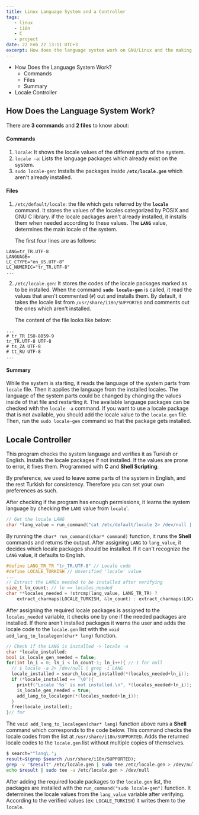 ```yaml
---
title: Linux Language System and a Controller
tags:
   - linux
   - i18n
   - C
   - project
date: 22 Feb 22 13:11 UTC+3
excerpt: How does the language system work on GNU/Linux and the making of a locale controller with C. 3 commands and 2 files to know about.
---
```


-  How Does the Language System Work?
   -  Commands
   -  Files
   -  Summary
-  Locale Controller

## How Does the Language System Work?

There are **3 commands** and **2 files** to know about:

#### Commands

1. `locale`: It shows the locale values of the different parts of the system.
2. `locale -a`: Lists the language packages which already exist on the system.
3. `sudo locale-gen`: Installs the packages inside **`/etc/locale.gen`** which aren't already installed.

#### Files

1. `/etc/default/locale`: the file which gets referred by the **`locale`** command. It stores the values of the locales categorized by POSIX and GNU C library. if the locale packages aren't already installed, it installs them when needed according to these values. The **`LANG`** value, determines the main locale of the system.

   The first four lines are as follows:

```
LANG=tr_TR.UTF-8
LANGUAGE=
LC_CTYPE="en_US.UTF-8"
LC_NUMERIC="tr_TR.UTF-8"
...
```

2. `/etc/locale.gen`: It stores the codes of the locale packages marked as to be installed. When the command **`sudo locale-gen`** is called, it read the values that aren't commented (`#`) out and installs them. By default, it takes the locale list from `/usr/share/i18n/SUPPORTED` and comments out the ones which aren't installed.

   The content of the file looks like below:

```
...
# tr_TR ISO-8859-9
tr_TR.UTF-8 UTF-8
# ts_ZA UTF-8
# tt_RU UTF-8
...
```

#### Summary

While the system is starting, it reads the language of the system parts from `locale` file. Then it applies the language from the installed locales. The language of the system parts could be changed by changing the values inside of that file and restarting it. The available language packages can be checked with the `locale -a` command. If you want to use a locale package that is not available, you should add the locale value to the `locale.gen` file. Then, run the `sudo locale-gen` command so that the package gets installed.

## Locale Controller

This program checks the system language and verifies it as Turkish or English. Installs the locale packages if not installed. If the values are prone to error, it fixes them. Programmed with **C** and **Shell Scripting**.

By preference, we used to leave some parts of the system in English, and the rest Turkish for consistency. Therefore you can set your own preferences as such.

After checking if the program has enough permissions, it learns the system language by checking the `LANG` value from `locale`'.

```c
// Get the locale LANG
char *lang_value = run_command("cat /etc/default/locale 2> /dev/null | grep '^LANG=' | cut -d '=' -f2 | tr '\\n' '\\0'");
```

By running the `char* run_command(char* command)` function, it runs the **Shell** commands and returns the output. After assigning `LANG` to `lang_value`, it decides which locale packages should be installed. If it can't recognize the `LANG` value, it defaults to English.

```c
#define LANG_TR_TR "tr_TR.UTF-8" // Locale code
#define LOCALE_TURKISH // Unverified 'locale' value
...
// Extract the LANGs needed to be installed after verifying
size_t ln_count; // ln == locales_needed
char **locales_needed = !strcmp(lang_value, LANG_TR_TR) ?
	extract_charmaps(LOCALE_TURKISH, &ln_count) : extract_charmaps(LOCALE_ENGLISH, &ln_count);
```

After assigning the required locale packages is assigned to the `locales_needed` variable, it checks one by one if the needed packages are installed. If there aren't installed packages it warns the user and adds the locale code to the `locale.gen` list with the `void add_lang_to_localegen(char* lang)` function.

```c
// Check if the LANG is installed -> locale -a
char *locale_installed;
bool is_locale_gen_needed = false;
for(int ln_i = 0; ln_i < ln_count-1; ln_i++){ //-1 for null
  // $ locale -a 2> /dev/null | grep -i LANG
  locale_installed = search_locale_installed(*(locales_needed+ln_i));
  if (*locale_installed == '\0'){
    printf("Locale '%s' is not installed.\n", *(locales_needed+ln_i));
    is_locale_gen_needed = true;
    add_lang_to_localegen(*(locales_needed+ln_i));
  }
  free(locale_installed);
}// for
```

The `void add_lang_to_localegen(char* lang)` function above runs a **Shell** command which corresponds to the code below. This command checks the locale codes from the list at `/usr/share/i18n/SUPPORTED`. Adds the returned locale codes to the `locale.gen` list without multiple copies of themselves.

```sh
$ search="^lang\.";
result=$(grep $search /usr/share/i18n/SUPPORTED);
grep -v "$result" /etc/locale.gen | sudo tee /etc/locale.gen > /dev/null;
echo $result | sudo tee -a /etc/locale.gen > /dev/null
```

After adding the required locale packages to the `locale.gen` list, the packages are installed with the `run_command("sudo locale-gen")` function. It determines the locale values from the `lang_value` variable after verifying. According to the verified values (ex: `LOCALE_TURKISH`) it writes them to the `locale`.
